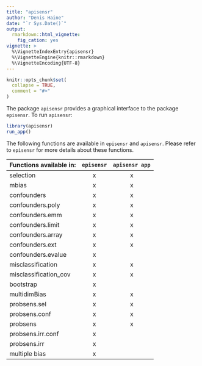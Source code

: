 ```yaml
---
title: "apisensr"
author: "Denis Haine"
date: "`r Sys.Date()`"
output:
  rmarkdown::html_vignette:
    fig_cation: yes
vignette: >
  %\VignetteIndexEntry{apisensr}
  %\VignetteEngine{knitr::rmarkdown}
  %\VignetteEncoding{UTF-8}
---
```


```r
knitr::opts_chunk$set(
  collapse = TRUE,
  comment = "#>"
)
```

The package `apisensr` provides a graphical interface to the package `episensr`.
To run `apisensr`:

```r
library(apisensr)
run_app()
```

The following functions are available in `episensr` and `apisensr`. Please refer
to `episensr` for more details about these functions.

| Functions available in: | `episensr` | `apisensr app` |
|-------------------------|:----------:|:--------------:|
| selection               | x          | x              |
| mbias                   | x          | x              |
| confounders             | x          | x              |
| confounders.poly        | x          | x              |
| confounders.emm         | x          | x              |
| confounders.limit       | x          | x              |
| confounders.array       | x          | x              |
| confounders.ext         | x          | x              |
| confounders.evalue      | x          |                |
| misclassification       | x          | x              |
| misclassification_cov   | x          | x              |
| bootstrap               | x          |                |
| multidimBias            | x          | x              |
| probsens.sel            | x          | x              |
| probsens.conf           | x          | x              |
| probsens                | x          | x              |
| probsens.irr.conf       | x          |                |
| probsens.irr            | x          |                |
| multiple bias           | x          |                |

